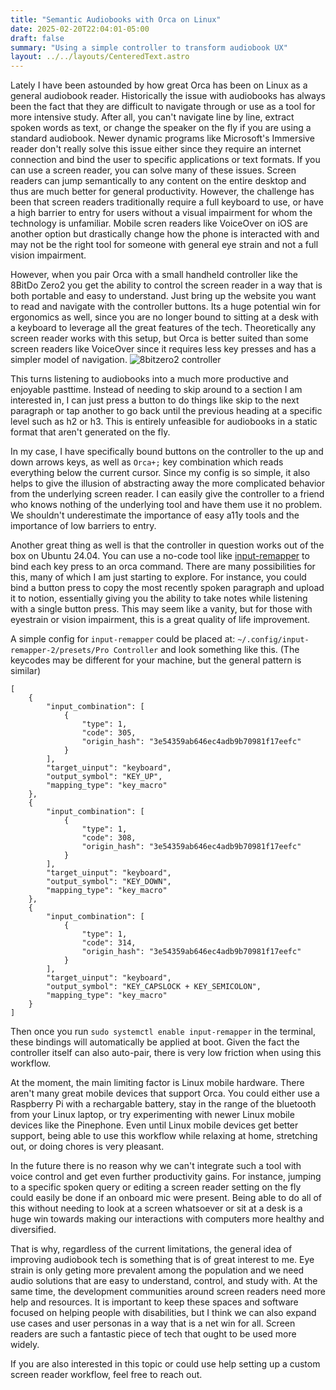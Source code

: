 ```yaml
---
title: "Semantic Audiobooks with Orca on Linux"
date: 2025-02-20T22:04:01-05:00
draft: false
summary: "Using a simple controller to transform audiobook UX"
layout: ../../layouts/CenteredText.astro
---
```


Lately I have been astounded by how great Orca has been on Linux as a general audiobook reader.  Historically the issue with audiobooks has always been the fact that they are difficult to navigate through or use as a tool for more intensive study. After all, you can't navigate line by line, extract spoken words as text, or change the speaker on the fly if you are using a standard audiobook. Newer dynamic programs like Microsoft's Immersive reader don't really solve this issue either since they require an internet connection and bind the user to specific applications or text formats. If you can use a screen reader, you can solve many of these issues. Screen readers can jump semantically to any content on the entire desktop and thus are much better for general productivity. However, the challenge has been that screen readers traditionally require a full keyboard to use, or have a high barrier to entry for users without a visual impairment for whom the technology is unfamiliar. Mobile scren readers like VoiceOver on iOS are another option but drastically change how the phone is interacted with and may not be the right tool for someone with general eye strain and not a full vision impairment.

However, when you pair Orca with a small handheld controller like the 8BitDo Zero2 you get the ability to control the screen reader in a way that is both portable and easy to understand. Just bring up the website you want to read and navigate with the controller buttons.  Its a huge potential win for ergonomics as well, since you are no longer bound to sitting at a desk with a keyboard to leverage all the great features of the tech. Theoretically any screen reader works with this setup, but Orca is better suited than some screen readers like VoiceOver since it requires less key presses and has a simpler model of navigation.
![8bitzero2 controller](/8bit.png)

This turns listening to audiobooks into a much more productive and enjoyable pasttime. Instead of needing to skip around to a section I am interested in, I can just press a button to do things like skip to the next paragraph or tap another to go back until the previous heading at a specific level such as h2 or h3. This is entirely unfeasible for audiobooks in a static format that aren't generated on the fly. 

In my case, I have specifically bound buttons on the controller to the up and down arrows keys, as well as `Orca+;` key combination which reads everything below the current cursor. Since my config is so simple, it also helps to give the illusion of abstracting away the more complicated behavior from the underlying screen reader. I can easily give the controller to a friend who knows nothing of the underlying tool and have them use it no problem. We shouldn't underestimate the importance of easy a11y tools and the importance of low barriers to entry. 

Another great thing as well is that the controller in question works out of the box on Ubuntu 24.04. You can use a no-code tool like [input-remapper](https://github.com/sezanzeb/input-remapper) to bind each key press to an orca command. There are many possibilities for this, many of which I am just starting to explore. For instance, you could bind a button press to copy the most recently spoken paragraph and upload it to notion, essentially giving you the ability to take notes while listening with a single button press. This may seem like a vanity, but for those with eyestrain or vision impairment, this is a great quality of life improvement. 

A simple config for `input-remapper` could be placed at: `~/.config/input-remapper-2/presets/Pro Controller` and look something like this. (The keycodes may be different for your machine, but the general pattern is similar)

```
[
    {
        "input_combination": [
            {
                "type": 1,
                "code": 305,
                "origin_hash": "3e54359ab646ec4adb9b70981f17eefc"
            }
        ],
        "target_uinput": "keyboard",
        "output_symbol": "KEY_UP",
        "mapping_type": "key_macro"
    },
    {
        "input_combination": [
            {
                "type": 1,
                "code": 308,
                "origin_hash": "3e54359ab646ec4adb9b70981f17eefc"
            }
        ],
        "target_uinput": "keyboard",
        "output_symbol": "KEY_DOWN",
        "mapping_type": "key_macro"
    },
    {
        "input_combination": [
            {
                "type": 1,
                "code": 314,
                "origin_hash": "3e54359ab646ec4adb9b70981f17eefc"
            }
        ],
        "target_uinput": "keyboard",
        "output_symbol": "KEY_CAPSLOCK + KEY_SEMICOLON",
        "mapping_type": "key_macro"
    }
]
```

Then once you run `sudo systemctl enable input-remapper` in the terminal, these bindings will automatically be applied at boot. Given the fact the controller itself can also auto-pair, there is very low friction when using this workflow.

At the moment, the main limiting factor is Linux mobile hardware. There aren't many great mobile devices that support Orca. You could either use a Raspberry Pi with a rechargable battery, stay in the range of the bluetooth from your Linux laptop, or try experimenting with newer Linux mobile devices like the Pinephone. Even until Linux mobile devices get better support, being able to use this workflow while relaxing at home, stretching out, or doing chores is very pleasant. 

In the future there is no reason why we can't integrate such a tool with voice control and get even further productivity gains. For instance, jumping to a specific spoken query or editing a screen reader setting on the fly could easily be done if an onboard mic were present. Being able to do all of this without needing to look at a screen whatsoever or sit at a desk is a huge win towards making our interactions with computers more healthy and diversified. 

That is why, regardless of the current limitations, the general idea of improving audiobook tech is something that is of great interest to me. Eye strain is only geting more prevalent among the population and we need audio solutions that are easy to understand, control, and study with. At the same time, the development communities around screen readers need more help and resources. It is important to keep these spaces  and software focused on helping people with disabilities, but I think we can also expand use cases and user personas in a way that is a net win for all. Screen readers are such a fantastic piece of tech that ought to be used more widely.

If you are also interested in this topic or could use help setting up a custom screen reader workflow, feel free to reach out. 